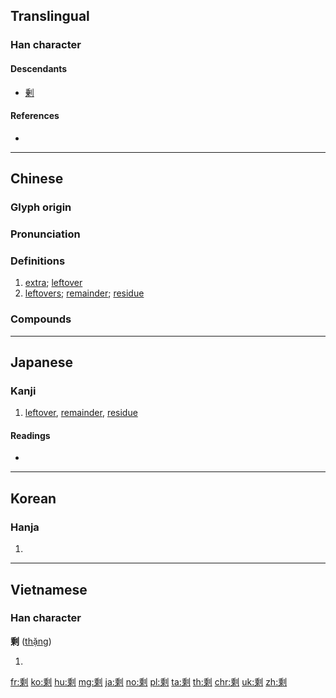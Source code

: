 {{character info/new}}
{{also|剰|賸}}
==Translingual==
{{ja-forms|[[剰]]|剩|剩}}

===Han character===
{{Han char|rn=18|rad=刀|as=10|sn=12|four=22900|canj=HPLN|ids=⿰乘刂}}

====Descendants====
* [[剰]]

====References====
* {{Han ref|kx=0142.040|dkj=02109|dj=0323.020|hdz=10350.100|uh=5269|ud=21097|bh=B3D1|bd=46033}}

----

==Chinese==
{{zh-forms}}

===Glyph origin===
{{Han etym}}

===Pronunciation===
{{zh-pron
|m=shèng
|c=sing6,zing6
|h=pfs=chhûn
|md=
|mn=sēng/sīn/tw,xm,zz:chhun
|mn_note=sēng - literary; sīn - vernacular; chhun - 伸/偆 is used in the Mainland
|mn_note=
|w=
|ma=y
|mc=y
|oc=y
|cat=a,n
}}

===Definitions===
{{zh-hanzi}}

# [[extra]]; [[leftover]]
# [[leftovers]]; [[remainder]]; [[residue]]

===Compounds===
{{zh-der|剩女|下剩|人口過剩|剩下|剩水殘山|剩磁|剩菜|剩頭兒|剩飯|剩餘|剩餘價值|剩魄殘魂|所剩無幾|武昌剩竹|殘山剩水|殘湯剩飯|殘羹剩飯|殘茶剩飯|過剩|餘膏剩馥}}

----

==Japanese==
{{ja-kanji forms|剰|剩}}

===Kanji===
{{ja-kanji|grade=|rs=刀10|style=ky|shin=剰}}

# [[leftover]], [[remainder]], [[residue]]

====Readings====
* {{ja-readings|on=[[じょう]] (jō)|kun=[[あまる]] (amaru), [[あまり]] (amari), [[あまつさえ]] (amatsusae)}}

----

==Korean==

===Hanja===
{{ko-hanja|hangeul=잉|rv=ing|mr=ing}}

# {{defn|lang=ko|sort=刀10}}

----

==Vietnamese==

===Han character===
'''剩''' ([[thặng]])

# {{defn|lang=vi}}

[[fr:剩]]
[[ko:剩]]
[[hu:剩]]
[[mg:剩]]
[[ja:剩]]
[[no:剩]]
[[pl:剩]]
[[ta:剩]]
[[th:剩]]
[[chr:剩]]
[[uk:剩]]
[[zh:剩]]